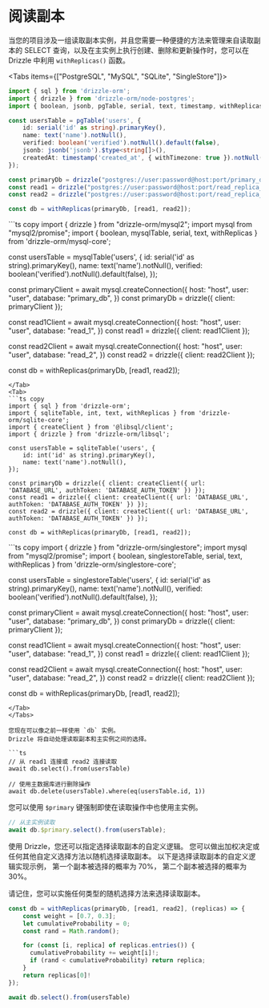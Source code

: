 
# 阅读副本

当您的项目涉及一组读取副本实例，并且您需要一种便捷的方法来管理来自读取副本的 
SELECT 查询，以及在主实例上执行创建、删除和更新操作时，您可以在 Drizzle 中利用 
`withReplicas()` 函数。

<Tabs items={["PostgreSQL", "MySQL", "SQLite", "SingleStore"]}>
<Tab>
```ts copy
import { sql } from 'drizzle-orm';
import { drizzle } from 'drizzle-orm/node-postgres';
import { boolean, jsonb, pgTable, serial, text, timestamp, withReplicas } from 'drizzle-orm/pg-core';

const usersTable = pgTable('users', {
	id: serial('id' as string).primaryKey(),
	name: text('name').notNull(),
	verified: boolean('verified').notNull().default(false),
	jsonb: jsonb('jsonb').$type<string[]>(),
	createdAt: timestamp('created_at', { withTimezone: true }).notNull().defaultNow(),
});

const primaryDb = drizzle("postgres://user:password@host:port/primary_db");
const read1 = drizzle("postgres://user:password@host:port/read_replica_1");
const read2 = drizzle("postgres://user:password@host:port/read_replica_2");

const db = withReplicas(primaryDb, [read1, read2]);
```
</Tab>
<Tab>
```ts copy
import { drizzle } from "drizzle-orm/mysql2";
import mysql from "mysql2/promise";
import { boolean, mysqlTable, serial, text, withReplicas } from 'drizzle-orm/mysql-core';

const usersTable = mysqlTable('users', {
	id: serial('id' as string).primaryKey(),
	name: text('name').notNull(),
	verified: boolean('verified').notNull().default(false),
});

const primaryClient = await mysql.createConnection({
  host: "host",
  user: "user",
  database: "primary_db",
})
const primaryDb = drizzle({ client: primaryClient });

const read1Client = await mysql.createConnection({
  host: "host",
  user: "user",
  database: "read_1",
})
const read1 = drizzle({ client: read1Client });

const read2Client = await mysql.createConnection({
  host: "host",
  user: "user",
  database: "read_2",
})
const read2 = drizzle({ client: read2Client });

const db = withReplicas(primaryDb, [read1, read2]);
```
</Tab>
<Tab>
```ts copy
import { sql } from 'drizzle-orm';
import { sqliteTable, int, text, withReplicas } from 'drizzle-orm/sqlite-core';
import { createClient } from '@libsql/client';
import { drizzle } from 'drizzle-orm/libsql';

const usersTable = sqliteTable('users', {
	id: int('id' as string).primaryKey(),
	name: text('name').notNull(),
});

const primaryDb = drizzle({ client: createClient({ url: 'DATABASE_URL', authToken: 'DATABASE_AUTH_TOKEN' }) });
const read1 = drizzle({ client: createClient({ url: 'DATABASE_URL', authToken: 'DATABASE_AUTH_TOKEN' }) });
const read2 = drizzle({ client: createClient({ url: 'DATABASE_URL', authToken: 'DATABASE_AUTH_TOKEN' }) });

const db = withReplicas(primaryDb, [read1, read2]);
```
</Tab>
<Tab>
```ts copy
import { drizzle } from "drizzle-orm/singlestore";
import mysql from "mysql2/promise";
import { boolean, singlestoreTable, serial, text, withReplicas } from 'drizzle-orm/singlestore-core';

const usersTable = singlestoreTable('users', {
	id: serial('id' as string).primaryKey(),
	name: text('name').notNull(),
	verified: boolean('verified').notNull().default(false),
});

const primaryClient = await mysql.createConnection({
  host: "host",
  user: "user",
  database: "primary_db",
})
const primaryDb = drizzle({ client: primaryClient });

const read1Client = await mysql.createConnection({
  host: "host",
  user: "user",
  database: "read_1",
})
const read1 = drizzle({ client: read1Client });

const read2Client = await mysql.createConnection({
  host: "host",
  user: "user",
  database: "read_2",
})
const read2 = drizzle({ client: read2Client });

const db = withReplicas(primaryDb, [read1, read2]);
```
</Tab>
</Tabs>

您现在可以像之前一样使用 `db` 实例。
Drizzle 将自动处理读取副本和主实例之间的选择。

```ts
// 从 read1 连接或 read2 连接读取
await db.select().from(usersTable)

// 使用主数据库进行删除操作
await db.delete(usersTable).where(eq(usersTable.id, 1))
```

您可以使用 `$primary` 键强制即使在读取操作中也使用主实例。

```ts
// 从主实例读取
await db.$primary.select().from(usersTable);
```

使用 Drizzle，您还可以指定选择读取副本的自定义逻辑。
您可以做出加权决定或任何其他自定义选择方法以随机选择读取副本。
以下是选择读取副本的自定义逻辑实现示例，
第一个副本被选择的概率为 70%，
第二个副本被选择的概率为 30%。

请记住，您可以实施任何类型的随机选择方法来选择读取副本。

```ts
const db = withReplicas(primaryDb, [read1, read2], (replicas) => {
    const weight = [0.7, 0.3];
    let cumulativeProbability = 0;
    const rand = Math.random();

    for (const [i, replica] of replicas.entries()) {
      cumulativeProbability += weight[i]!;
      if (rand < cumulativeProbability) return replica;
    }
    return replicas[0]!
});

await db.select().from(usersTable)
```